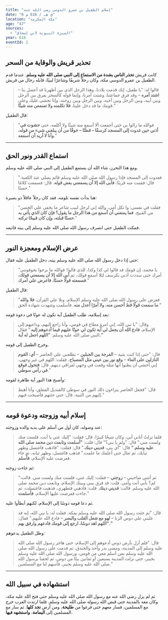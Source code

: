 ```yaml
---
title: "إسلام الطفيل بن عمرو الدوسي رضي الله عنه"
date: "6 ق هـ / 616 م"
location: "مكة المكرمة"
age: "47"
sources:
  - "السيرة النبوية لابن إسحاق"
year: 616
eventId: 2
---
```


## تحذير قريش والوقاية من السحر

كانت قريش **تحذر الناس بشدة من الاستماع إلى النبي صلى الله عليه وسلم**. عندما قدم الطفيل بن عمرو الدوسي مكة، وكان رجلاً شريفًا وشاعرًا لبيبًا، قابله رجال من قريش.

> قالوا له: "يا طفيل، إنك قدمت بلادنا، وهذا الرجل الذي بين أظهرنا قد أعضل بنا – **اشتد أمره** – وقد فرق جماعتنا، وشتت أمرنا، وإنما قوله كالسحر يفرق بين الرجل وبين أبيه، وبين الرجل وبين أخيه، وبين الرجل وبين زوجته، وإنا نخشى عليك وعلى قومك ما قد دخل علينا، **فلا تكلمنه ولا تسمعن منه شيئًا**."

قال الطفيل:
> "فوالله ما زالوا بي حتى أجمعت ألا أسمع منه شيئًا ولا أكلمه، حتى **حشوت في أذني حين غدوت إلى المسجد كرسفًا – قطنًا – خوفًا من أن يبلغني شيء من قوله، وأنا لا أريد أن أسمعه**."

---

## استماع القدر ونور الحق

ومع هذا التحرز، شاء الله أن يستمع الطفيل إلى النبي صلى الله عليه وسلم.
> "فغدوت إلى المسجد فإذا رسول الله صلى الله عليه وسلم قائم يصلي عند الكعبة. قال: فقمت منه قريبًا، **فأبى الله إلا أن يسمعني بعض قوله**. قال: فسمعت كلامًا حسنًا."

هنا بدأت نفسه تلومه، فقد كان رجلاً عاقلاً ذو بصيرة:
> "فقلت في نفسي: وا ثكل أمي، والله إني لرجل لبيب شاعر ما يخفى علي الحسن من القبيح، **فما يمنعني أن أسمع من هذا الرجل ما يقول؟ فإن كان الذي يأتي به حسنًا قبلته، وإن كان قبيحًا تركته**."

فمكث الطفيل حتى انصرف رسول الله صلى الله عليه وسلم إلى بيته فاتبعه.

---

## عرض الإسلام ومعجزة النور

حتى إذا دخل رسول الله صلى الله عليه وسلم بيته، دخل الطفيل عليه فقال:
> "يا محمد، إن قومك قد قالوا لي كذا وكذا، للذي قالوا؛ فوالله ما برحوا يخوفونني أمرك حتى سددت أذني بكرسف لئلا أسمع قولك، ثم **أبى الله إلا أن يسمعني قولك، فسمعته قولًا حسنًا، فاعرض علي أمرك**."

قال الطفيل:
> "فعرض علي رسول الله صلى الله عليه وسلم الإسلام، وتلا علي القرآن، **فلا والله ما سمعت قولًا قط أحسن منه، ولا أمرًا أعدل منه**. فأسلمت وشهدت شهادة الحق."

بعد إسلامه، طلب الطفيل آية تكون له عونًا في دعوة قومه:
> وقال: "يا نبي الله، إني امرؤ مطاع في قومي، وأنا راجع إليهم، وداعيهم إلى الإسلام، **فادع الله أن يجعل لي آية تكون لي عونًا عليهم فيما أدعوهم إليه**."
> فقال النبي صلى الله عليه وسلم: **"اللهم اجعل له آية."**

وخرج الطفيل إلى قومه.
> قال: "حتى إذا كنت بثنية – **الفرجة بين الجبلين** – تطلعني على الحاضر – **أي: القوم النازلين على الماء** – **وقع نور بين عيني مثل المصباح**، فقلت: اللهم في غير وجهي، إني أخشى أن يظنوا أنها مثلة وقعت في وجهي لفراقي دينهم. قال: **فتحول فوقع في رأس سوطي**."

وأصبح هذا النور آية ظاهرة لقومه:
> قال: "فجعل الحاضر يتراءون ذلك النور في سوطي كالقنديل المعلق، وأنا أهبط إليهم من الثنية، قال: حتى جئتهم فأصبحت فيهم."

---

## إسلام أبيه وزوجته ودعوة قومه

عند وصوله، كان أول من أسلم على يديه والده وزوجته:
> فلما نزلتُ أتاني أبي، وكان شيخًا كبيرًا، قال: فقلت: "إليك عني يا أبت، فلست منك ولست مني."
> قال: "ولم يا بني؟"
> قال: قلت: **"أسلمت وتابعت دين محمد صلى الله عليه وسلم."**
> قال: "أي بني، **فديني دينك**."
> قال: فقلت: "فاذهب فاغتسل وطهر ثيابك، ثم تعال حتى أعلمك ما علمت."
> فذهب فاغتسل، وطهر ثيابه، ثم جاء فعرضت عليه الإسلام، **فأسلم**.

ثم جاءت زوجته:
> "ثم أتتني صاحبتي – **زوجتي** – فقلت: إليك عني، فلست منك ولست مني. قالت: لم؟ بأبي أنت وأمي. قلت: قد فرق بيني وبينك الإسلام، وتابعت دين محمد صلى الله عليه وسلم. قالت: **فديني دينك**. قلت: فاذهبي فتطهري، فذهبت فاغتسلت، ثم جاءت فعرضت عليها الإسلام، **فأسلمت**."

ثم دعا قومه دوسًا إلى الإسلام، لكنهم أبطأوا عليه.
> قال: "ثم جئت رسول الله صلى الله عليه وسلم بمكة، فقلت له: يا نبي الله، إنه قد غلبني على دوس الزنا – **لهو مع شغل القلب والبصر** – فادع الله عليهم."
> فقال: **"اللهم اهد دوسًا، ارجع إلى قومك فادعهم وارفق بهم."**

وظل الطفيل يدعوهم:
> قال: "فلم أزل بأرض دوس أدعوهم إلى الإسلام، حتى هاجر رسول الله صلى الله عليه وسلم إلى المدينة، ومضى بدر وأحد والخندق، ثم قدمت على رسول الله صلى الله عليه وسلم بمن أسلم معي من قومي، ورسول الله صلى الله عليه وسلم بخيبر، حتى نزلت المدينة بسبعين أو ثمانين بيتًا من دوس، ثم لحقنا برسول الله صلى الله عليه وسلم بخيبر، فأسهم لنا مع المسلمين."

---

## استشهاده في سبيل الله

ثم لم يزل رضي الله عنه مع رسول الله صلى الله عليه وسلم حتى فتح الله عليه مكة، وكان معه بالمدينة حتى قبض الله رسوله صلى الله عليه وسلم. فلما ارتدت العرب خرج مع المسلمين، فسار معهم حتى فرغوا من **طليحة**، ومن أرض **نجد كلها**. ثم سار مع المسلمين إلى **اليمامة**، **واستشهد فيها**.
